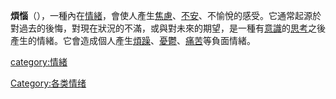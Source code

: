 {{dablink|關於佛教中的煩惱，請見[[煩惱_(佛教)|煩惱 (佛教)]]}}
{{unreference|time=2022-4-1}}
{{情绪侧栏}}
'''煩惱'''（{{lang-en|Annoyance}}），一種內在[[情緒|情緒]]，會使人產生[[焦慮|焦慮]]、[[不安|不安]]、不愉悅的感受。它通常起源於對過去的後悔，對現在狀況的不滿，或與對未來的期望，是一種有[[意識|意識]]的[[思考|思考]]之後產生的情緒。它會造成個人產生[[煩躁|煩躁]]、[[憂鬱|憂鬱]]、[[痛苦|痛苦]]等負面情緒。

{{emotion-footer}}
{{Authority control}}
{{DEFAULTSORT:Annoyance}}
[[category:情緒|category:情緒]]
[[Category:各类情绪|Category:各类情绪]]
